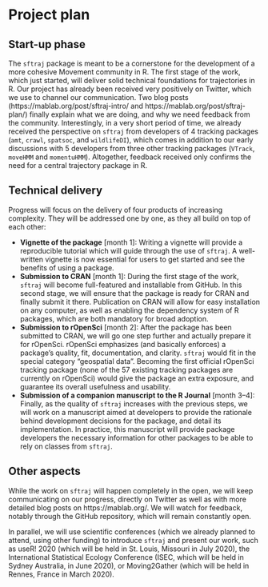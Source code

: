 # Project plan

## Start-up phase
<!--
Covering the planning phase, this section should provide a relatively detailed plan of how work will start on the project. This section is important because projects need to get up and running quickly.


 - [ ] Setting up collaboration platform inc. code for contributors etc.
 - [ ] Licence decisions
 - [ ] Reporting framework
-->

The `sftraj` package is meant to be a cornerstone for the development
of a more cohesive Movement community in R. The first stage of the
work, which just started, will deliver solid technical foundations for
trajectories in R. Our project has already been received very
positively on Twitter, which we use to channel our communication. Two
blog posts (https://mablab.org/post/sftraj-intro/ and
https://mablab.org/post/sftraj-plan/) finally explain what we are
doing, and why we need feedback from the community. Interestingly, in
a very short period of time, we already received the perspective on
`sftraj` from developers of 4 tracking packages (`amt`, `crawl`,
`spatsoc`, and `wildlifeDI`), which comes in addition to our early
discussions with 5 developers from three other tracking packages
(`VTrack`, `moveHMM` and `momentuHMM`). Altogether, feedback received
only confirms the need for a central trajectory package in R.


## Technical delivery
<!--
Covering the actual delivery of the project this section should provide at least a high-level the implementation. 

Including target dates is really important as you need to be committed and the ISC need to have a means of tracking delivery
-->

Progress will focus on the delivery of four products of increasing
complexity. They will be addressed one by one, as they all build on
top of each other:

* **Vignette of the package** [month 1]: Writing a vignette will
  provide a reproducible tutorial which will guide through the use of
  `sftraj`. A well-written vignette is now essential for users to get
  started and see the benefits of using a package.
* **Submission to CRAN** [month 1]: During the first stage of the
  work, `sftraj` will become full-featured and installable from
  GitHub. In this second stage, we will ensure that the package is
  ready for CRAN and finally submit it there. Publication on CRAN will
  allow for easy installation on any computer, as well as enabling the
  dependency system of R packages, which are both mandatory for broad
  adoption.
* **Submission to rOpenSci** [month 2]: After the package has been
  submitted to CRAN, we will go one step further and actually prepare
  it for rOpenSci. rOpenSci emphasizes (and basically enforces) a
  package's quality, fit, documentation, and clarity. `sftraj` would
  fit in the special category "geospatial data". Becoming the first
  official rOpenSci tracking package (none of the 57 existing tracking
  packages are currently on rOpenSci) would give the package an extra
  exposure, and guarantee its overall usefulness and usability.
* **Submission of a companion manuscript to the R Journal** [month
  3–4]: Finally, as the quality of `sftraj` increases with the
  previous steps, we will work on a manuscript aimed at developers to
  provide the rationale behind development decisions for the package,
  and detail its implementation. In practice, this manuscript will
  provide package developers the necessary information for other
  packages to be able to rely on classes from `sftraj`.


## Other aspects
<!--
Covering non-technical activities like on-going publicity, paper preparation, discussion groups etc. that might be required to facilitate successful delivery of the project.

 - [ ] Announcement post
 - [ ] Delivery blog post
 - [ ] Twitter
 - [ ] UseR!
 - [ ] ISC meetings
-->

While the work on `sftraj` will happen completely in the open, we will
keep communicating on our progress, directly on Twitter as well as
with more detailed blog posts on https://mablab.org/. We will watch
for feedback, notably through the GitHub repository, which will remain
constantly open.

In parallel, we will use scientific conferences (which we already
planned to attend, using other funding) to introduce `sftraj` and
present our work, such as useR! 2020 (which will be held in St. Louis,
Missouri in July 2020), the International Statistical Ecology
Conference (ISEC, which will be held in Sydney Australia, in June
2020), or Moving2Gather (which will be held in Rennes, France in March
2020).
